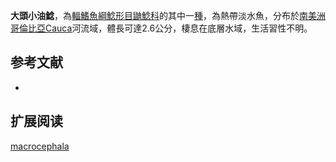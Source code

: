 {{Speciesbox
| name = 大頭小油鯰
| image = 
| image_width = 250px
| status = NE
| status_system = IUCN3.1
| genus = Pimelodella
| species = macrocephala
| authority = [[Miles|Miles]], 1943
| synonyms = *''Nannorhamdia macrocephala '', Miles, 1943 
*'' Imparfinis macrocephala '',Miles, 1943 
}}

'''大頭小油鯰'''，為[[輻鰭魚綱|輻鰭魚綱]][[鯰形目|鯰形目]][[鼬鯰科|鼬鯰科]]的其中一[[種|種]]，為熱帶淡水魚，分布於[[南美洲|南美洲]][[哥倫比亞|哥倫比亞]]Cauca河流域，體長可達2.6公分，棲息在底層水域，生活習性不明。

==参考文献==
*{{FishBase_species|genus=Pimelodella|species=macrocephala|year=2015|month=6}}

== 扩展阅读 ==
{{refbegin}}
{{wikispecies-inline|Pimelodella macrocephala|大頭小油鯰}}
{{refend}}
{{Taxonbar|from=Q5753085}}

[[Category:小油鯰屬|macrocephala]]